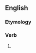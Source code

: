 ==English==

===Etymology===
{{suffix|knew|eth|lang=en}}

===Verb===
{{head|en|verb form}}

# {{label|en|nonstandard|pseudo-archaic|hypercorrect}} {{form of|alternative third person singular past tense form|know|lang=en}}